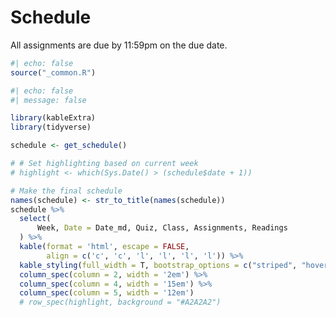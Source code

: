 # Schedule

All assignments are due by 11:59pm on the due date.

```r
#| echo: false
source("_common.R")
```

```r
#| echo: false
#| message: false

library(kableExtra)
library(tidyverse)

schedule <- get_schedule()

# # Set highlighting based on current week
# highlight <- which(Sys.Date() > (schedule$date + 1))

# Make the final schedule
names(schedule) <- str_to_title(names(schedule))
schedule %>%
  select(
      Week, Date = Date_md, Quiz, Class, Assignments, Readings
  ) %>%
  kable(format = 'html', escape = FALSE,
        align = c('c', 'c', 'l', 'l', 'l', 'l')) %>%
  kable_styling(full_width = T, bootstrap_options = c("striped", "hover")) %>%
  column_spec(column = 2, width = '2em') %>%
  column_spec(column = 4, width = '15em') %>% 
  column_spec(column = 5, width = '12em') 
  # row_spec(highlight, background = "#A2A2A2")
```

